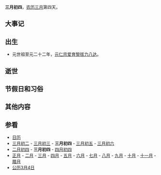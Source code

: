 {{Lunar03Calendar}}
'''三月初四'''，[[农历|农历]][[三月_(农历)|三月]]第四天。

== 大事记 ==

== 出生 ==
*元世祖至元二十二年，[[元仁宗|元仁宗]][[爱育黎拔力八达|爱育黎拔力八达]]。

== 逝世 ==

== 节假日和习俗 ==

== 其他内容 ==

== 参看 ==
*[[历史上的今天|日历]]
*[[三月初二|三月初二]] - [[三月初三|三月初三]] - '''三月初四''' - [[三月初五|三月初五]] - [[三月初六|三月初六]] 
*[[二月初四|二月初四]] - '''三月初四''' - [[四月初四|四月初四]]
*[[正月|正月]] - [[二月_(农历)|二月]] - [[三月_(农历)|三月]] - [[四月_(农历)|四月]] - [[五月_(农历)|五月]] - [[六月_(农历)|六月]] - [[七月_(农历)|七月]] - [[八月_(农历)|八月]] - [[九月_(农历)|九月]] - [[十月_(农历)|十月]] - [[十一月_(农历)|十一月]] - [[腊月|腊月]]
*[[公历|公历]][[3月4日|3月4日]]
